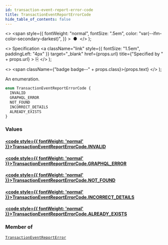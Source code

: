 ```yaml
---
id: transaction-event-report-error-code
title: TransactionEventReportErrorCode
hide_table_of_contents: false
---
```


  <>
    <span
      style={{
        fontWeight: "normal",
        fontSize: ".5em",
        color: "var(--ifm-color-secondary-darkest)",
      }}
    >
      &nbsp;●&nbsp;
    </span>
  </>
);

  <>
    Specification
    <a
      className="link"
      style={{ fontSize: "1.5em", paddingLeft: "4px" }}
      target="\_blank"
      href={props.url}
      title={"Specified by " + props.url}
    >
      ⎘
    </a>
  </>
);

  <>
    <span className={"badge badge--" + props.class}>{props.text}</span>
  </>
);

An enumeration.

```graphql
enum TransactionEventReportErrorCode {
  INVALID
  GRAPHQL_ERROR
  NOT_FOUND
  INCORRECT_DETAILS
  ALREADY_EXISTS
}
```

### Values

#### [<code style={{ fontWeight: 'normal' }}>TransactionEventReportErrorCode.<b>INVALID</b></code>](#)

>

#### [<code style={{ fontWeight: 'normal' }}>TransactionEventReportErrorCode.<b>GRAPHQL_ERROR</b></code>](#)

>

#### [<code style={{ fontWeight: 'normal' }}>TransactionEventReportErrorCode.<b>NOT_FOUND</b></code>](#)

>

#### [<code style={{ fontWeight: 'normal' }}>TransactionEventReportErrorCode.<b>INCORRECT_DETAILS</b></code>](#)

>

#### [<code style={{ fontWeight: 'normal' }}>TransactionEventReportErrorCode.<b>ALREADY_EXISTS</b></code>](#)

>

### Member of

[`TransactionEventReportError`](../../api-reference/objects/transaction-event-report-error) <Badge class="secondary" text="object"/>
